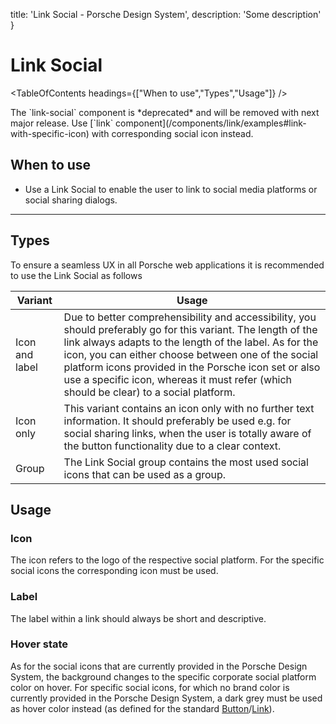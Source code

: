 
  title: 'Link Social - Porsche Design System',
  description: 'Some description'
}

# Link Social <ComponentStatus tagName="p-link-social"></ComponentStatus>

<TableOfContents headings={["When to use","Types","Usage"]} />

<Notification heading="Important note" heading-tag="h2" state="error">
  The `link-social` component is *deprecated* and will be removed with next major release.
  Use [`link` component](/components/link/examples#link-with-specific-icon) with corresponding social icon instead.
</Notification>

## When to use

- Use a Link Social to enable the user to link to social media platforms or social sharing dialogs.

---

## Types

To ensure a seamless UX in all Porsche web applications it is recommended to use the Link Social as follows

| Variant        | Usage                                                                                                                                                                                                                                                                                                                                                                            |
| -------------- | -------------------------------------------------------------------------------------------------------------------------------------------------------------------------------------------------------------------------------------------------------------------------------------------------------------------------------------------------------------------------------- |
| Icon and label | Due to better comprehensibility and accessibility, you should preferably go for this variant. The length of the link always adapts to the length of the label. As for the icon, you can either choose between one of the social platform icons provided in the Porsche icon set or also use a specific icon, whereas it must refer (which should be clear) to a social platform. |
| Icon only      | This variant contains an icon only with no further text information. It should preferably be used e.g. for social sharing links, when the user is totally aware of the button functionality due to a clear context.                                                                                                                                                              |
| Group          | The Link Social group contains the most used social icons that can be used as a group.                                                                                                                                                                                                                                                                                           |

## Usage

### Icon

The icon refers to the logo of the respective social platform. For the specific social icons the corresponding icon must
be used.

### Label

The label within a link should always be short and descriptive.

### Hover state

As for the social icons that are currently provided in the Porsche Design System, the background changes to the specific
corporate social platform color on hover. For specific social icons, for which no brand color is currently provided in
the Porsche Design System, a dark grey must be used as hover color instead (as defined for the standard
[Button](/components/button)/[Link](/components/link)).
